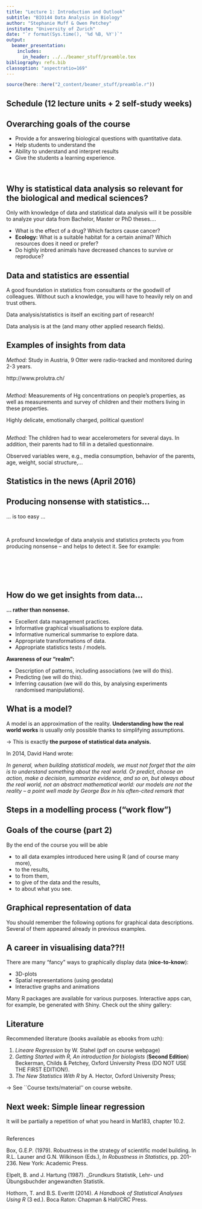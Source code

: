 ```yaml
---
title: "Lecture 1: Introduction and Outlook"
subtitle: "BIO144 Data Analysis in Biology"
author: "Stephanie Muff & Owen Petchey"
institute: "University of Zurich"
date: "`r format(Sys.time(), '%d %B, %Y')`"
output:
  beamer_presentation:
    includes:
      in_header: ../../beamer_stuff/preamble.tex
bibliography: refs.bib
classoption: "aspectratio=169"
---
```


```r
source(here::here("2_content/beamer_stuff/preamble.r"))
```


## Schedule (12 lecture units + 2 self-study weeks) {.columns-2}

\begin{multicols}{2}
{\bf Unit 1} Introduction and outlook \\[1mm]
{\bf Unit 2} No lecture \\[1mm]
{\bf Unit 3} Simple linear regression\\[1mm]
{\bf Unit 4} Residual analysis, model validation\\[1mm]
{\bf Unit 5} Multiple linear regression \\[1mm]
{\bf Unit 6} ANOVA  \\[1mm]
{\bf Unit 7} ANCOVA; Matrix Algebra \\[5mm]
{\bf Unit 8} Model selection  \\[1mm]
{\bf Unit 9} Interpretation of results, causality \\[1mm]
{\bf Unit 10} Count data (Poisson regression) \\[1mm]
{\bf Unit 11} Binary Data (logistic regression)\\[1mm]
{\bf Unit 12} Measurement error, random effects, selected topics \\[1mm]
\end{multicols}

## Overarching goals of the course



* Provide a \textcolor{blue}{solid foundation} for answering biological questions with quantitative data.  
* Help students to understand the \textcolor{blue}{language of a statistician.}  
* Ability to understand and interpret results \textcolor{blue}{in research articles.}  
* Give the students a \textcolor{blue}{challenging, engaging, and enjoyable} learning experience.  

\  



## Why is statistical data analysis so relevant for the biological and medical sciences?  

Only with knowledge of data and statistical data analysis will it be possible to  analyze your data from Bachelor, Master or PhD theses.... 

* \textcolor{blue}{Medicine:} What is the effect of a drug? Which factors cause cancer?
* __Ecology:__ What is a suitable habitat for a certain animal? Which resources does it need or prefer?
* \textcolor{red}{Evoloutionary biology:} Do highly inbred animals have decreased chances to survive or reproduce?  

## Data and statistics are essential  

A good foundation in statistics \textcolor{blue}{makes you more independent} from consultants or the goodwill of colleagues. Without such a knowledge, you will have to heavily rely on and trust others.

Data analysis/statistics is itself an exciting part of research! 
 
Data analysis is at the \textcolor{blue}{interface between mathematics and biology/medicine} (and many other applied research fields).


## Examples of insights from data

\alert{Otter (lutra lutra)}

\colorbox{lightgray}{\begin{minipage}{14cm}
\textit{Research questions}: What is the preferred habitat by otters? How do otters adapt to human altered landscapes?
\end{minipage}}

_Method:_ Study in Austria, 9 Otter were radio-tracked and monitored during 2-3 years.  

\includegraphics[width=10cm]{pictures/otters.jpeg}
\scriptsize http://www.prolutra.ch/

## 

\alert{Inbreeding in Alpine ibex}

\colorbox{lightgray}{\begin{minipage}{14cm}
\emph{Research question:} Does inbreeding in Alpine ibex populations have a negative effect on long-term population growth? Inbreeding depression!
\end{minipage}}  

\begin{multicols}{2}
\emph{Methods:} Genetic information from blood samples allow to quantify the level of inbreeding in each ibex population. In addition, long-term monitoring of population sizes and harvest rates.  

\includegraphics[width=4cm]{pictures/steinbock.jpg}

\includegraphics[width=4cm]{pictures/ibex_graph.png}
\end{multicols} 

## \alert{Mercury (Hg) in the soil}

\begin{center}
\includegraphics[width=8cm]{pictures/wallis.png}
\end{center}

\colorbox{lightgray}{\begin{minipage}{14cm}
\emph{Research question:} Is the Hg level in the environment (soil) of people's homes associated to the Hg levels in their bodies (urin, hair)?
\end{minipage}}

_Method:_ Measurements of Hg concentrations on people's properties, as well as measurements and survey of children and their mothers living in these properties.

Highly delicate, emotionally charged, political question!
\href{http://www.srf.ch/news/regional/bern-freiburg-wallis/quecksilber-im-walliser-boden-schadete-der-gesundheit-nicht}
{\beamergotobutton{Schweiz Aktuell, 20. Juni 2016}}

## 

\alert{Physical activity in children (Splashy study)}

\begin{center}
\includegraphics[width=6cm]{pictures/kids.jpg}  

{\scriptsize splashy.ch}
\end{center}

\colorbox{lightgray}{\begin{minipage}{14cm}
\emph{Research question:} Which factors influence physical activity patterns in children aged 2-6 years?
\end{minipage}}

_Method:_ The children had to wear accelerometers for several days. In addition, their parents had to fill in a detailed questionnaire.  

Observed variables were, e.g., media consumption, behavior of the parents, age, weight, social structure,...  

## Statistics in the news (April 2016)

\begin{center}
\includegraphics[width=9cm]{pictures/NZZ1.jpeg}
\end{center}

## Producing nonsense with statistics... 

... is too easy ...  

\  

A profound knowledge of data analysis and statistics protects you from producing nonsense -- and helps to detect it. See for example:  

\ 

\textcolor{blue}{\href{https://medium.com/wintoncentre/the-risks-of-alcohol-again-2ae8cb006a4a}{The risks of alcohol (by David Spiegelhalter, 23.\ August 2018)}}   
\ 

\textcolor{blue}{\href{http://callingbullshit.org/syllabus.html}{``Calling bullshit'' course (University of Washington)}}



## How do we get insights from data...

**... rather than nonsense.**

* Excellent data management practices.
* Informative graphical visualisations to explore data.
* Informative numerical summarise to explore data.
* Appropriate transformations of data.
* Appropriate statistics tests / models.

**Awareness of our "realm":**

* Description of patterns, including associations (we will do this).
* Predicting (we will do this).
* Inferring causation (we will do this, by analysing experiments randomised manipulations).



## What is a model?

A model is an approximation of the reality. __Understanding how the real world works__ is usually only possible thanks to simplifying assumptions.

$\rightarrow$ This is exactly __the purpose of statistical data analysis.__

In 2014, David Hand wrote:

_In general, when building statistical models, we must
not forget that the aim is to understand something about
the real world. Or predict, choose an action, make
a decision, summarize evidence, and so on, but always
about the real world, not an abstract mathematical
world: our models are not the reality -- a point well
made by George Box in his often-cited remark that_
\alert{"all
models are wrong, but some are useful."}
<!--\citep{box1979}.}_-->

## Steps in a modelling process ("work flow")

\begin{center}
\includegraphics[width=11cm]{pictures/workflow.png}
\end{center}




## Goals of the course (part 2)

By the end of the course you will be able

* to \textcolor{blue}{analyze} all data examples introduced here using R (and of course many more),
* to \textcolor{blue}{report and interpret} the results,
* to \textcolor{blue}{draw conclusions} from them,
* to give \textcolor{blue}{graphical descriptions} of the data and the results,
* to \textcolor{blue}{be critical} about what you see.

## Graphical representation of data

You should remember the following options for graphical data descriptions. Several of them appeared already in previous examples.

\begin{tabular}{ll}
Representation & Useful for \\
\hline
 Scatterplots & Pairwise dependency of continuous \\
    &  variables. \\[1mm]
 Histograms & Distribution of continuous variables.\\[1mm]
 Boxplots  & Distribution of continuous variables, ev. \\
    & conditionally on categories.\\[1mm]
\hline
\end{tabular}


## A career in visualising data??!!

There are many "fancy" ways to graphically display data (__nice-to-know__):

* 3D-plots
* Spatial representations (using geodata)
* Interactive graphs and animations

Many R packages are available for various purposes. Interactive apps can, for example, be generated with Shiny. Check out the shiny gallery:

\url{http://shiny.rstudio.com/gallery/}


## Literature

Recommended literature (books available as ebooks from uzh):

1. _Lineare Regression_ by W. Stahel (pdf on course webpage)
2. _Getting Started with R, An introduction for biologists_ (__Second Edition__) Beckerman, Childs \& Petchey, Oxford University Press (DO NOT USE THE FIRST EDITION!).
3. _The New Statistics With R_ by A. Hector, Oxford University Press;  

$\rightarrow$ See ``Course texts/material'' on course website.

\begin{center}
\includegraphics[width=2.7cm]{pictures/petchey_buch.jpeg} \qquad \qquad
\includegraphics[width=2.7cm]{pictures/hector.jpeg}
\end{center}


## Next week: Simple linear regression

It will be partially a repetition of what you heard in Mat183, chapter 10.2.

## 

References

Box, G.E.P. (1979). Robustness in the strategy of scientific model building. In R.L. Launer and G.N. Wilkinson (Eds.), _In Robustness in Statistics_, pp. 201-236. New York: Academic Press.

Elpelt, B. and J. Hartung (1987). _Grundkurs Statistik, Lehr- und Übungsbuchder angewandten Statistik.

Hothorn, T. and B.S. Everitt (2014). _A Handbook of Statistical Analyses Using R_ (3 ed.). Boca Raton: Chapman & Hall/CRC Press.
<!--\bibliographystyle{Chicago}-->
<!--\bibliography{refs}-->